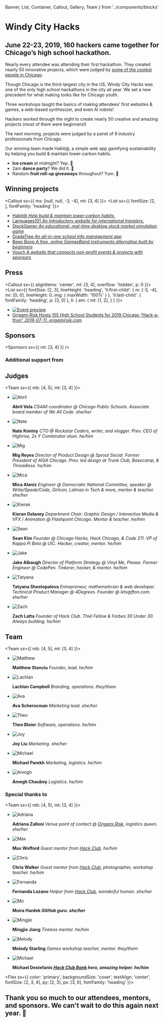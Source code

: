   Banner,
  List,
  Container,
  Callout,
  Gallery,
  Team
} from '../components/blocks'

<Banner>

# Windy City Hacks

## June 22-23, 2019, 160 hackers came together for Chicago’s high school hackathon.

</Banner>

<Container>
<Callout>

Nearly every attendee was attending their first hackathon. They created nearly 50 innovative projects, which were judged by [some of the coolest people in Chicago](https://windyhacks.com/#judging).

Though Chicago is the third-largest city in the US, Windy City Hacks was one of the only high school hackathons in the city all year. We set a new precedent for what making looks like for Chicago youth.

</Callout>
</Container>

<Gallery>

<Photo wide alt="Opening ceremony" src="https://cdn.glitch.com/9f68e7eb-cbc8-4d6e-b977-6d54e27ebcf6%2F1.jpg?v=1565835442115" />
<Photo alt="Working" src="https://cdn.glitch.com/9f68e7eb-cbc8-4d6e-b977-6d54e27ebcf6%2F23.jpg?v=1565835451414" />
<Photo alt="More working" src="https://cdn.glitch.com/9f68e7eb-cbc8-4d6e-b977-6d54e27ebcf6%2F21.jpg?v=1565835452315" />

Three workshops taught the basics of making attendees’ first websites & games, a web-based synthesizer, and even AI robots!

<Photo
  showAlt
  alt="Attendees hacking at the personal website workshop"
  src="https://cdn.glitch.com/9f68e7eb-cbc8-4d6e-b977-6d54e27ebcf6%2F25.jpg?v=1565835464993"
/>

<Photo
  showAlt
  alt="A team working on their project"
  src="https://cdn.glitch.com/9f68e7eb-cbc8-4d6e-b977-6d54e27ebcf6%2F5.jpg?v=1565835465088"
/>

Hackers worked through the night to create nearly 50 creative and amazing projects (most of them were beginners!)

The next morning, projects were judged by a panel of 9 industry professionals from Chicago.

<Photo
  showAlt
  alt="A team presenting their project to a panel of judges"
  src="https://cdn.glitch.com/9f68e7eb-cbc8-4d6e-b977-6d54e27ebcf6%2F9.jpg?v=1565835459180"
/>

<Photo
  showAlt
  alt="Our winning team!"
  src="https://cdn.glitch.com/9f68e7eb-cbc8-4d6e-b977-6d54e27ebcf6%2F24.jpg?v=1565835467072"
/>

Our winning team made Habit@, a simple web app gamifying sustainability by helping you build & maintain lower-carbon habits.

- **Ice cream** at midnight? Yep. 🍦
- 2am **dance party**? We did it. 💃
- Random **fruit roll-up giveaways** throughout? Yum. 🍭

<Photo
  showAlt
  alt="An assembly line of goodies at the midnight snack"
  src="https://cdn.glitch.com/9f68e7eb-cbc8-4d6e-b977-6d54e27ebcf6%2F4.jpg?v=1565835445365"
/>

</Gallery>

<Container>

## Winning projects

<Callout sx={{ mx: [null, null, -3, -4], mt: [3, 4] }}>
<List sx={{
  fontSize: [2, ],
  fontFamily: 'heading'
}}>

- [Habit@ _Help build & maintain lower-carbon habits._](https://github.com/habitatapp/final)
- [Languages101 _An introductory website for international travelers._](https://github.com/ldolph/Languages-101)
- [StockGamer _An educational, real-time desktop stock market simulation game_](https://github.com/nunu2021/StockGamer)
- [GradeTree _An all-in-one school info management app_](https://play.google.com/store/apps/details?id=com.kevingaojx.gradetree)
- [Beep Boop _A free, online GarageBand instruments alternative built by beginners_](https://DullThirstyPipelining--sunshine00435.repl.co)
- [Vouch _A website that connects non-profit events & projects with sponsors_](http://wordpress-234693-896049.cloudwaysapps.com/)

</List>
</Callout>

## Press

<Callout sx={{
  alignItems: 'center',
  mt: [3, 4],
  overflow: 'hidden',
  p: 0
}}>
<List sx={{
  fontSize: [2, 3],
  lineHeight: 'heading',
  'li:first-child': {
    m: [-3, -4],
    mr: [0, 0],
    lineHeight: 0,
    img: {
      maxWidth: '100%'
    }
  },
  'li:last-child': {
    fontFamily: 'heading',
    p: [3, 0]
  },
  li: {
    em: {
      mt: [1, 2],
    }
  }
}}>

- [![Event preview](https://cdn.glitch.com/9f68e7eb-cbc8-4d6e-b977-6d54e27ebcf6%2Fwindy-hacks.jpeg?v=1566869041694)][article]
- [Origami Risk Hosts 155 High School Students for 2019 Chicago “Hack-a-thon” _2019-07-11, origamirisk.com_][article]

</List>
</Callout>

[article]: https://www.origamirisk.com/news/origami-risk-hosts-155-high-school-students-for-2019-chicago-hack-a-thon/

## Sponsors

<Sponsors sx={{ mt: [3, 4] }} />

### Additional support from

<Sponsors section="additionalSupport" />

## Judges

<Team sx={{ mb: [4, 5], mt: [3, 4] }}>

- ![Abril](https://windyhacks.com/judges/abril.jpg)

  **Abril Vela** _CS4All coordinator @ Chicago Public Schools. Associate board member of We All Code. she/her_

- ![Nate](https://windyhacks.com/judges/nate.jpg)

  **Nate Kontny** _CTO @ Rockstar Coders, writer, and vlogger. Prev. CEO of Highrise, 2x Y Combinator alum. he/him_

- ![Mig](https://windyhacks.com/judges/mig.jpg)

  **Mig Reyes** _Director of Product Design @ Sprout Social. Former President of AIGA Chicago. Prev. led design at Trunk Club, Basecamp, & Threadless. he/him_

- ![Mica](https://windyhacks.com/judges/mica.jpg)

  **Mica Alaniz** _Engineer @ Democratic National Committee, speaker @ Write/Speak/Code, Girlcon, Latinas in Tech & more, mentor & teacher. she/her_

- ![Kieran](https://windyhacks.com/judges/kieran.jpg)

  **Kieran Delaney** _Department Chair: Graphic Design / Interactive Media & VFX / Animation @ Flashpoint Chicago. Mentor & teacher. he/him_

- ![Sean](https://windyhacks.com/judges/sean.jpg)

  **Sean Kim** _Founder @ Chicago Hacks, Hack Chicago, & Code 211. VP of Kappa Pi Beta @ UIC. Hacker, creator, mentor. he/him_

- ![Jake](https://windyhacks.com/judges/jake.jpg)

  **Jake Albaugh** _Director of Platform Strategy @ Vinyl Me, Please. Former Engineer @ CodePen. Tinkerer, hacker, & mentor. he/him_

- ![Tatyana](https://windyhacks.com/judges/tatyana.jpg)

  **Tatyana Shestopalova** _Entrepreneur, mathematician & web developer. Technical Product Manager @ 4Degrees. Founder @ letsgifton.com. she/her_

- ![Zach](https://windyhacks.com/judges/zach.jpg)

  **Zach Latta** _Founder of Hack Club. Thiel Fellow & Forbes 30 Under 30. Always building. he/him_

</Team>

## Team

<Team sx={{ mb: [4, 5], mt: [3, 4] }}>

- ![Matthew](https://cdn.glitch.com/9f68e7eb-cbc8-4d6e-b977-6d54e27ebcf6%2Fme%20in%20state%20college.jpeg?v=1566880557773)

  **Matthew Stanciu** _Founder, lead. he/him_

- ![Lachlan](https://github.com/lachlanjc.png)

  **Lachlan Campbell** _Branding, operations. they/them_

- ![Ava](https://windyhacks.com/team/ava.jpg)

  **Ava Scherocman** _Marketing lead. she/her_

- ![Theo](https://github.com/tmb.png)

  **Theo Bleier** _Software, operations. he/him_

- ![Joy](https://windyhacks.com/team/joy.jpg)

  **Joy Liu** _Marketing. she/her_

- ![Michael](https://windyhacks.com/team/michael.jpg)

  **Michael Parekh** _Marketing, logistics. he/him_

- ![Amogh](https://windyhacks.com/team/amogh.jpg)

  **Amogh Chaubey** _Logistics. he/him_

</Team>

### Special thanks to

<Team sx={{ mb: [4, 5], mt: [3, 4] }}>

- ![Adriana](https://www.origamirisk.com/site/wp-content/uploads/2019/06/Zalloni-1.jpg)

  **Adriana Zalloni** _Venue point of contact @ [Origami Risk](https://origamirisk.com), logistics queen. she/her_

- ![Max](https://github.com/MaxWofford.png)

  **Max Wofford** _Guest mentor from [Hack Club](https://hackclub.com/). he/him_

- ![Chris](https://hackclub.com/team/chris.jpg)

  **Chris Walker** _Guest mentor from [Hack Club](https://hackclub.com), photographer, workshop teacher. he/him_

- ![Fernanda](https://hackclub.com/camp/fernanda.jpg)

  **Fernanda Lozano** _Helper from [Hack Club](https://hackclub.com), wonderful human. she/her_

- ![Mo](https://github.com/mogalvanize.png)

  **Moira Hardek _GitHub guru. she/her_**

- ![Mingjie](https://github.com/itsmingjie.png)

  **Mingjie Jiang** _Tireless mentor. he/him_

- ![Melody](https://github.com/pixelyunicorn.png)

  **Melody Starling** _Games workshop teacher, mentor. they/them_

- ![Michael](https://github.com/mdestefanis11.png)

  **Michael Destefanis _[Hack Club Bank](https://hackclub.com/bank/) hero, amazing helper. he/him_**

</Team>
</Container>

<Flex sx={{
  color: 'primary',
  backgroundSize: 'cover',
  textAlign: 'center',
  fontSize: [2, 3, 4],
  py: [2, 3],
  px: [3, 6],
  fontFamily: 'heading'
}}>

## Thank you so much to our attendees, mentors, and sponsors. We can't wait to do this again next year. 💙

</Flex>
